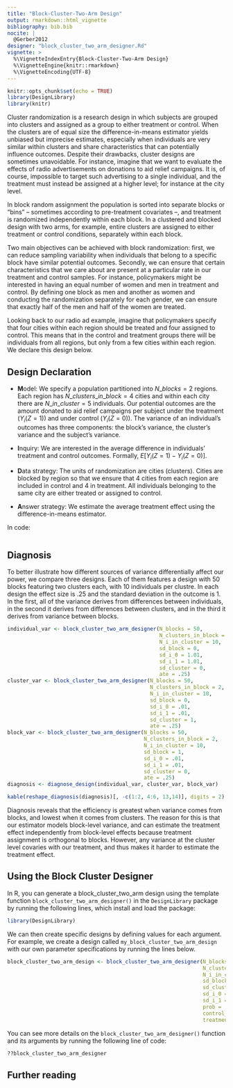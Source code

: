 ```yaml
---
title: "Block-Cluster-Two-Arm Design"
output: rmarkdown::html_vignette
bibliography: bib.bib
nocite: |
  @Gerber2012
designer: "block_cluster_two_arm_designer.Rd"
vignette: >
  %\VignetteIndexEntry{Block-Cluster-Two-Arm Design}
  %\VignetteEngine{knitr::rmarkdown}
  %\VignetteEncoding{UTF-8}
---
```


```r
knitr::opts_chunk$set(echo = TRUE)
library(DesignLibrary)
library(knitr)
```


Cluster randomization is a research design in which subjects are grouped into clusters and assigned as a group to either treatment or control. When the clusters are of equal size the difference-in-means estimator yields  unbiased but imprecise estimates, especially when individuals are very similar within clusters and share characteristics that can potentially influence outcomes. Despite their drawbacks, cluster designs are sometimes unavoidable. For instance, imagine that we want to evaluate the effects of radio advertisements on donations to aid relief campaigns. It is, of course, impossible to target such advertising to a single individual, and the treatment must instead be assigned at a higher level; for instance at the city level.

In block random assignment the population is sorted into separate blocks or "bins" -- sometimes according to  pre-treatment covariates --, and treatment is randomized independently within each block. In a clustered and blocked design with two arms, for example, entire clusters are assigned to either treatment or control conditions, separately within each block.

Two main objectives can be achieved with block randomization: first, we can reduce sampling variability when individuals that belong to a specific block have similar potential outcomes. Secondly, we can ensure that certain characteristics that we care about are present at a particular rate in our treatment and control samples. For instance, policymakers might be interested in having an equal number of women and men in treatment and control. By defining one block as men and another as women and conducting the randomization separately for each gender, we can ensure that exactly half of the men and half of the women are treated.

Looking back to our radio ad example, imagine that policymakers specify that four cities within each region should be treated and four assigned to control. This means that in the control and treatment groups there will be individuals from all regions, but only from a few cities within each region. We declare this design below.

## Design Declaration

- **M**odel:  We specify a population partitioned into $N\_blocks = 2$ regions. Each region has $N\_clusters\_in\_block = 4$ cities and within each city there are $N\_in\_cluster = 5$ individuals.  Our potential outcomes are the amount donated to aid relief campaigns per subject under the treatment ($Y_i(Z=1)$) and under control ($Y_i(Z=0)$). The variance of an individual's outcomes has three components: the block's variance, the cluster's variance and the subject's variance. 
  
- **I**nquiry: We are interested in the average difference in individuals' treatment and control outcomes. Formally, $E[Y_i(Z = 1) - Y_i(Z = 0)]$.

- **D**ata strategy:  The units of randomization are cities (clusters). Cities are blocked by region so that we ensure that $4$ cities from each region are included in control and $4$ in treatment. All individuals belonging to the same city are either treated or assigned to control.

- **A**nswer strategy: We estimate the average treatment effect using the difference-in-means estimator.

In code:

```r

```

## Diagnosis

To better illustrate how different sources of variance differentially affect our power, we compare three designs. Each of them features a design with 50 blocks featuring two clusters each, with 10 individuals per clustre. In each design the effect size is .25 and the standard deviation in the outcome is 1. In the first, all of the variance derives from differences between individuals, in the second it derives from differences between clusters, and in the third it derives from variance between blocks.  

```r
individual_var <- block_cluster_two_arm_designer(N_blocks = 50, 
                                                 N_clusters_in_block = 2, 
                                                 N_i_in_cluster = 10, 
                                                 sd_block = 0,
                                                 sd_i_0 = 1.01,
                                                 sd_i_1 = 1.01,
                                                 sd_cluster = 0,
                                                 ate = .25)
cluster_var <- block_cluster_two_arm_designer(N_blocks = 50, 
                                              N_clusters_in_block = 2,
                                              N_i_in_cluster = 10, 
                                              sd_block = 0,
                                              sd_i_0 = .01,
                                              sd_i_1 = .01,
                                              sd_cluster = 1,
                                              ate = .25)
block_var <- block_cluster_two_arm_designer(N_blocks = 50, 
                                            N_clusters_in_block = 2,
                                            N_i_in_cluster = 10, 
                                            sd_block = 1,
                                            sd_i_0 = .01,
                                            sd_i_1 = .01,
                                            sd_cluster = 0,
                                            ate = .25)
diagnosis <- diagnose_design(individual_var, cluster_var, block_var)
```



```r
kable(reshape_diagnosis(diagnosis)[, -c(1:2, 4:6, 13,14)], digits = 2)
```

Diagnosis reveals that the efficiency is greatest when variance comes from blocks, and lowest when it comes from clusters. The reason for this is that our estimator models block-level variance, and can estimate the treatment effect independently from block-level effects because treatment assignment is orthogonal to blocks. However, any variance at the cluster level covaries with our treatment, and thus makes it harder to estimate the treatment effect. 


## Using the Block Cluster Designer

In R, you can generate a block_cluster_two_arm design using the template function `block_cluster_two_arm_designer()` in the `DesignLibrary` package by running the following lines, which install and load the package:

```r
library(DesignLibrary)
```

We can then create specific designs by defining values for each argument. For example, we create a design called `my_block_cluster_two_arm_design` with our own parameter specifications by running the lines below.

```r
block_cluster_two_arm_design <- block_cluster_two_arm_designer(N_blocks = 50,
                                                               N_clusters_in_block = 30,
                                                               N_i_in_cluster = 200,
                                                               sd_block = .5,
                                                               sd_cluster = .5,
                                                               sd_i_0 = .3,
                                                               sd_i_1 = .6,
                                                               prob = .5,
                                                               control_mean = 0,
                                                               treatment_mean = .2)
```

You can see more details on the `block_cluster_two_arm_designer()` function and its arguments by running the following line of code:

```r
??block_cluster_two_arm_designer
```

## Further reading 
